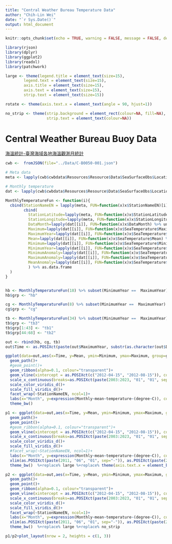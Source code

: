 ```yaml
---
title: "Central Weather Bureau Temperature Data"
author: "Chih-Lin Wei"
date: "`r Sys.Date()`"
output: html_document
---
```


```r
knitr::opts_chunk$set(echo = TRUE, warning = FALSE, message = FALSE, dev='jpeg', dpi = 600)
```

```r
library(rjson)
library(dplyr)
library(ggplot2)
library(readxl)
library(patchwork)

large <- theme(legend.title = element_text(size=15),
        legend.text = element_text(size=15),
        axis.title = element_text(size=15),
        axis.text = element_text(size=15),
        strip.text = element_text(size=15))

rotate <- theme(axis.text.x = element_text(angle = 90, hjust=1))

no_strip <- theme(strip.background = element_rect(colour=NA, fill=NA),
                  strip.text = element_text(colour=NA))
```

# Central Weather Bureau Buoy Data
[海溫統計-臺灣海域各地海溫觀測月統計](https://opendata.cwb.gov.tw/dataset/climate/C-B0050-001)
```r
cwb <-  fromJSON(file="../Data/C-B0050-001.json")

# Meta data 
meta <- lapply(cwb$cwbdata$Resources$Resource$Data$SeaSurfaceObs$Location, FUN=function(x)x[[1]])

# Monthly temperature
dat <- lapply(cwb$cwbdata$Resources$Resource$Data$SeaSurfaceObs$Location, FUN=function(x)x[[2]]$Monthly)

MonthlyTemperatureFun <- function(i){
  cbind(StationNameEN = lapply(meta, FUN=function(x)x$StationNameEN)[i] %>% as.character %>% as.factor,
        cbind(
          StationLatitude=lapply(meta, FUN=function(x)x$StationLatitude)[i] %>% as.numeric,
          StationLongitude=lapply(meta, FUN=function(x)x$StationLongitude)[i] %>% as.numeric,
          DataMonth=lapply(dat[[i]], FUN=function(x)x$DataMonth) %>% unlist %>% as.numeric,
          Maximum=lapply(dat[[i]], FUN=function(x)x$SeaTemperature$Maximum) %>% unlist %>% as.numeric,
          MaximumYear=lapply(dat[[i]], FUN=function(x)x$SeaTemperature$MaximumYear) %>% unlist %>% as.numeric,
          Mean=lapply(dat[[i]], FUN=function(x)x$SeaTemperature$Mean) %>% unlist %>% as.numeric,
          Minimum=lapply(dat[[i]], FUN=function(x)x$SeaTemperature$Minimum) %>% unlist %>% as.numeric,
          MinimumYear=lapply(dat[[i]], FUN=function(x)x$SeaTemperature$MinimumYear) %>% unlist %>% as.numeric,
          MinimumAnomaly=lapply(dat[[i]], FUN=function(x)x$SeaTemperature$MinimumAnomaly) %>% unlist %>% as.numeric,
          MaximumAnomaly=lapply(dat[[i]], FUN=function(x)x$SeaTemperature$MaximumAnomaly) %>% unlist %>% as.numeric,
          MeanAnomaly=lapply(dat[[i]], FUN=function(x)x$SeaTemperature$MeanAnomaly) %>% unlist %>% as.numeric
          ) %>% as.data.frame
  )
}


hb <- MonthlyTemperatureFun(18) %>% subset(MinimumYear ==  MaximumYear)
hb$grp <- "hb"

cg <- MonthlyTemperatureFun(8) %>% subset(MinimumYear ==  MaximumYear)
cg$grp <- "cg"

tb <- MonthlyTemperatureFun(34) %>% subset(MinimumYear ==  MaximumYear)
tb$grp <- "tb3"
tb$grp[1:43] <- "tb1"
tb$grp[44:68] <- "tb2"

out <- rbind(hb, cg, tb) 
out$Time <- as.POSIXct(paste(out$MaximumYear, substr(as.character(out$DataMonth+1000), 3, 4), "15", sep="-"))
```

```r
ggplot(data=out,aes(x=Time, y=Mean, ymin=Minimum, ymax=Maximum, group=grp))+
  geom_path()+
  #geom_point()+
  geom_ribbon(alpha=0.1, colour="transparent")+
  geom_vline(xintercept = as.POSIXct(c("2012-04-15", "2012-08-15")), colour="red", linetype=2)+
  scale_x_continuous(breaks=as.POSIXct(paste(2003:2023, "01", "01", sep="-")), labels=2003:2023)+
  scale_color_viridis_d()+
  scale_fill_viridis_d()+
  facet_wrap(~StationNameEN, ncol=1)+
  labs(x="Month", y=expression(Monthly~mean~temperature~(degree~C)), colour="Buoy", fill="Buoy")+
  theme_bw() 
```

```r
p1 <- ggplot(data=out,aes(x=Time, y=Mean, ymin=Minimum, ymax=Maximum, group=grp, colour=StationNameEN, fill=StationNameEN))+
  geom_path()+
  geom_point()+
  #geom_ribbon(alpha=0.1, colour="transparent")+
  geom_vline(xintercept = as.POSIXct(c("2012-04-15", "2012-08-15")), colour="red", linetype=2)+
  scale_x_continuous(breaks=as.POSIXct(paste(2003:2023, "01", "01", sep="-")), labels=2003:2023)+
  scale_color_viridis_d()+
  scale_fill_viridis_d()+
  #facet_wrap(~StationNameEN, ncol=1)+
  labs(x="Month", y=expression(Monthly~mean~temperature~(degree~C)), colour="Buoy", fill="Buoy", title="a")+
  xlim(as.POSIXct(paste(2011, "06", "01", sep="-")), as.POSIXct(paste(2013, "07", "31", sep="-")))+
  theme_bw()  %+replace% large %+replace% theme(axis.text.x = element_blank(), axis.title.x = element_blank())
```

```r
p2 <- ggplot(data=out,aes(x=Time, y=Mean, ymin=Minimum, ymax=Maximum, group=grp, colour=StationNameEN, fill=StationNameEN))+
  geom_path()+
  geom_point()+
  geom_ribbon(alpha=0.1, colour="transparent")+
  geom_vline(xintercept = as.POSIXct(c("2012-04-15", "2012-08-15")), colour="red", linetype=2)+
  scale_x_continuous(breaks=as.POSIXct(paste(2003:2023, "01", "01", sep="-")), labels=2003:2023)+
  scale_color_viridis_d()+
  scale_fill_viridis_d()+
  facet_wrap(~StationNameEN, ncol=1)+
  labs(x="Month", y=expression(Monthly~mean~temperature~(degree~C)), colour="Buoy", fill="Buoy", title="b")+
  xlim(as.POSIXct(paste(2011, "06", "01", sep="-")), as.POSIXct(paste(2013, "07", "31", sep="-")))+
  theme_bw()  %+replace% large %+replace% no_strip
```

```r
p1/p2+plot_layout(nrow = 2, heights = c(1, 3))
```

